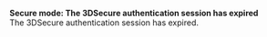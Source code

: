  
<Card title="101304" href="/development-ressources/errors/codes/101304">  

 **Secure mode: The 3DSecure authentication session has expired**  
 The 3DSecure authentication session has expired.  

</Card>